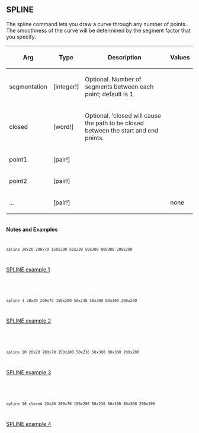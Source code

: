== SPLINE== 

The spline command lets you draw a curve through any number of points. The smoothness of the curve will be determined by the segment factor that you specify.

{| cellspacing="1" cellpadding="4" border="0" style="background: black; color: black"
! bgcolor="silver" | Arg 
! bgcolor="silver" | Type 
! bgcolor="silver" | Description
! bgcolor="silver" | Values
|- 
| bgcolor="white" | segmentation
| bgcolor="white" | [integer!]
| bgcolor="white" | Optional. Number of segments between each point; default is 1.
| bgcolor="white" | 
|- 
| bgcolor="white" | closed
| bgcolor="white" | [word!]
| bgcolor="white" | Optional. 'closed will cause the path to be closed between the start and end points.
| bgcolor="white" | 
|- 
| bgcolor="white" | point1
| bgcolor="white" | [pair!]
| bgcolor="white" | 
| bgcolor="white" | 
|- 
| bgcolor="white" | point2
| bgcolor="white" | [pair!]
| bgcolor="white" | 
| bgcolor="white" | 
|- 
| bgcolor="white" | ...
| bgcolor="white" | [pair!]
| bgcolor="white" | 
| bgcolor="white" | none
|}
<br>'''Notes and Examples'''
<code><pre>
spline 20x20 200x70 150x200 50x230 50x300 80x300 200x200
</pre></code>
[[image:SPLINE-1.png|SPLINE example 1]]

<br>
<code><pre>
spline 3 20x20 200x70 150x200 50x230 50x300 80x300 200x200
</pre></code>
[[image:SPLINE-2.png|SPLINE example 2]]

<br>
<code><pre>
spline 10 20x20 200x70 150x200 50x230 50x300 80x300 200x200
</pre></code>
[[image:SPLINE-3.png|SPLINE example 3]]

<br>
<code><pre>
spline 10 closed 20x20 200x70 150x200 50x230 50x300 80x300 200x200
</pre></code>
[[image:SPLINE-4.png|SPLINE example 4]]

<br>